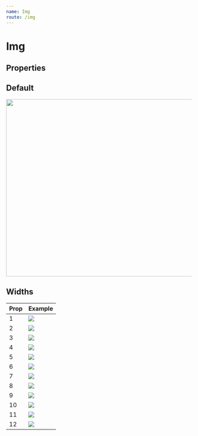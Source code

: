 ```yaml
---
name: Img
route: /img
---
```



# Img

## Properties

<Props of={Img} />

## Default

<Playground>
  <ThemeProvider>
    <Img
      width="640px"
      height="480px"
      src="https://images.unsplash.com/photo-1552581234-26160f608093?ixlib=rb-1.2.1&ixid=eyJhcHBfaWQiOjEyMDd9&auto=format&fit=crop&w=1050&q=80"
    />
  </ThemeProvider>
</Playground>

## Widths

  <ThemeProvider>

<table>
  <thead>
    <tr>
      <th>Prop</th>
      <th>Example</th>
    </tr>
  </thead>
  <tbody>
    <tr>
      <td>1</td>
      <td>
        <Img
          widths={1}
          src="https://images.unsplash.com/photo-1557426272-fc759fdf7a8d?ixlib=rb-1.2.1&ixid=eyJhcHBfaWQiOjEyMDd9&auto=format&fit=crop&w=1050&q=80"
        />
      </td>
    </tr>
    <tr>
      <td>2</td>
      <td>
        <Img
          widths={2}
          src="https://images.unsplash.com/photo-1557426272-fc759fdf7a8d?ixlib=rb-1.2.1&ixid=eyJhcHBfaWQiOjEyMDd9&auto=format&fit=crop&w=1050&q=80"
        />
      </td>
    </tr>
    <tr>
      <td>3</td>
      <td>
        <Img
          widths={3}
          src="https://images.unsplash.com/photo-1557426272-fc759fdf7a8d?ixlib=rb-1.2.1&ixid=eyJhcHBfaWQiOjEyMDd9&auto=format&fit=crop&w=1050&q=80"
        />
      </td>
    </tr>
    <tr>
      <td>4</td>
      <td>
        <Img
          widths={4}
          src="https://images.unsplash.com/photo-1557426272-fc759fdf7a8d?ixlib=rb-1.2.1&ixid=eyJhcHBfaWQiOjEyMDd9&auto=format&fit=crop&w=1050&q=80"
        />
      </td>
    </tr>
    <tr>
      <td>5</td>
      <td>
        <Img
          widths={5}
          src="https://images.unsplash.com/photo-1557426272-fc759fdf7a8d?ixlib=rb-1.2.1&ixid=eyJhcHBfaWQiOjEyMDd9&auto=format&fit=crop&w=1050&q=80"
        />
      </td>
    </tr>
    <tr>
      <td>6</td>
      <td>
        <Img
          widths={6}
          src="https://images.unsplash.com/photo-1557426272-fc759fdf7a8d?ixlib=rb-1.2.1&ixid=eyJhcHBfaWQiOjEyMDd9&auto=format&fit=crop&w=1050&q=80"
        />
      </td>
    </tr>
    <tr>
      <td>7</td>
      <td>
        <Img
          widths={7}
          src="https://images.unsplash.com/photo-1557426272-fc759fdf7a8d?ixlib=rb-1.2.1&ixid=eyJhcHBfaWQiOjEyMDd9&auto=format&fit=crop&w=1050&q=80"
        />
      </td>
    </tr>
    <tr>
      <td>8</td>
      <td>
        <Img
          widths={8}
          src="https://images.unsplash.com/photo-1557426272-fc759fdf7a8d?ixlib=rb-1.2.1&ixid=eyJhcHBfaWQiOjEyMDd9&auto=format&fit=crop&w=1050&q=80"
        />
      </td>
    </tr>
    <tr>
      <td>9</td>
      <td>
        <Img
          widths={9}
          src="https://images.unsplash.com/photo-1557426272-fc759fdf7a8d?ixlib=rb-1.2.1&ixid=eyJhcHBfaWQiOjEyMDd9&auto=format&fit=crop&w=1050&q=80"
        />
      </td>
    </tr>
    <tr>
      <td>10</td>
      <td>
        <Img
          widths={10}
          src="https://images.unsplash.com/photo-1557426272-fc759fdf7a8d?ixlib=rb-1.2.1&ixid=eyJhcHBfaWQiOjEyMDd9&auto=format&fit=crop&w=1050&q=80"
        />
      </td>
    </tr>
    <tr>
      <td>11</td>
      <td>
        <Img
          widths={11}
          src="https://images.unsplash.com/photo-1557426272-fc759fdf7a8d?ixlib=rb-1.2.1&ixid=eyJhcHBfaWQiOjEyMDd9&auto=format&fit=crop&w=1050&q=80"
        />
      </td>
    </tr>
    <tr>
      <td>12</td>
      <td>
        <Img
          widths={12}
          src="https://images.unsplash.com/photo-1557426272-fc759fdf7a8d?ixlib=rb-1.2.1&ixid=eyJhcHBfaWQiOjEyMDd9&auto=format&fit=crop&w=1050&q=80"
        />
      </td>
    </tr>
  </tbody>
</table>

  </ThemeProvider>
